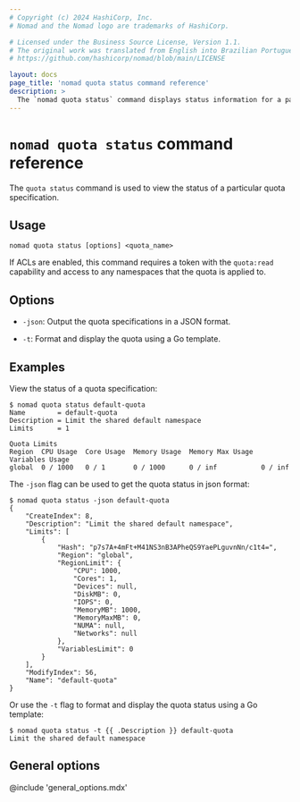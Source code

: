 ```yaml
---
# Copyright (c) 2024 HashiCorp, Inc.
# Nomad and the Nomad logo are trademarks of HashiCorp.

# Licensed under the Business Source License, Version 1.1.
# The original work was translated from English into Brazilian Portuguese.
# https://github.com/hashicorp/nomad/blob/main/LICENSE

layout: docs
page_title: 'nomad quota status command reference'
description: >
  The `nomad quota status` command displays status information for a particular quota specification in Nomad Enterprise.
---
```


# `nomad quota status` command reference

The `quota status` command is used to view the status of a particular quota
specification.

<EnterpriseAlert product="nomad"/>

## Usage

```plaintext
nomad quota status [options] <quota_name>
```

If ACLs are enabled, this command requires a token with the `quota:read`
capability and access to any namespaces that the quota is applied to.

## Options

- `-json`: Output the quota specifications in a JSON format.

- `-t`: Format and display the quota using a Go template.

## Examples

View the status of a quota specification:

```shell-session
$ nomad quota status default-quota
Name        = default-quota
Description = Limit the shared default namespace
Limits      = 1

Quota Limits
Region  CPU Usage  Core Usage  Memory Usage  Memory Max Usage  Variables Usage
global  0 / 1000   0 / 1       0 / 1000      0 / inf           0 / inf
```

The `-json` flag can be used to get the quota status in json format:

```shell-session
$ nomad quota status -json default-quota
{
    "CreateIndex": 8,
    "Description": "Limit the shared default namespace",
    "Limits": [
        {
            "Hash": "p7s7A+4mFt+M41NS3nB3APheQS9YaePLguvnNn/c1t4=",
            "Region": "global",
            "RegionLimit": {
                "CPU": 1000,
                "Cores": 1,
                "Devices": null,
                "DiskMB": 0,
                "IOPS": 0,
                "MemoryMB": 1000,
                "MemoryMaxMB": 0,
                "NUMA": null,
                "Networks": null
            },
            "VariablesLimit": 0
        }
    ],
    "ModifyIndex": 56,
    "Name": "default-quota"
}
```

Or use the `-t` flag to format and display the quota status using a Go template:

```shell-session
$ nomad quota status -t {{ .Description }} default-quota
Limit the shared default namespace
```

## General options

@include 'general_options.mdx'
